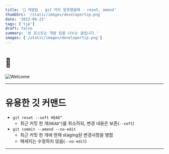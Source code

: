 ```yaml
---
title: '💖 개발팁 - git 커밋 잘못했을때 - reset, amend'
thumbSrc: '/static/images/developertip.png'
date: '2022-09-23'
tags: ['tip']
draft: false
summary: '본 포스트는 개발 팁을 나누는 글입니다.'
images: ['/static/images/developertip.png']
---
```


# 📌

![Welcome](/static/images/developertip.png)

---

# 유용한 깃 커맨드

- `git reset --soft HEAD^`
  - 최근 커밋 한 개(`HEAD^`)를 취소하되, 변경 내용은 보존(`--soft`)
- `git commit --amend --no-edit`
  - 최근 커밋 한 개에 현재 staging된 변경사항을 병합
  - 메세지는 수정하지 않음(`--no-edit`)

---
